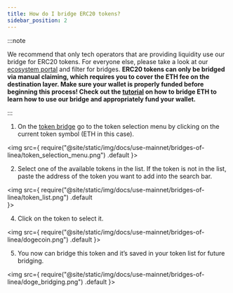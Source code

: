 ```yaml
---
title: How do I bridge ERC20 tokens?
sidebar_position: 2
---
```



:::note

We recommend that only tech operators that are providing liquidity use our bridge for ERC20 tokens. For everyone else, please take a look at our [ecosystem portal](https://linea.build/apps) and filter for bridges.
**ERC20 tokens can only be bridged via manual claiming, which requires you to cover the ETH fee on the destination layer. Make sure your wallet is properly funded before beginning this process! Check out the [tutorial](/use-mainnet/bridges-of-linea/how-to-bridge-eth) on how to bridge ETH to learn how to use our bridge and appropriately fund your wallet.**

:::



1. On the [token bridge](https://bridge.linea.build/) go to the token selection menu by clicking on the current token symbol (ETH in this case).

<img
  src={
    require("@site/static/img/docs/use-mainnet/bridges-of-linea/token_selection_menu.png")
      .default
  }></img>


2. Select one of the available tokens in the list. If the token is not in the list, paste the address of the token you want to add into the search bar.

<img
  src={
    require("@site/static/img/docs/use-mainnet/bridges-of-linea/token_list.png")
      .default    
  }></img>


4. Click on the token to select it.

<img
  src={
    require("@site/static/img/docs/use-mainnet/bridges-of-linea/dogecoin.png")
      .default
  }></img>


5. You now can bridge this token and it’s saved in your token list for future bridging.

<img
  src={
    require("@site/static/img/docs/use-mainnet/bridges-of-linea/doge_bridging.png")
      .default
  }></img>

